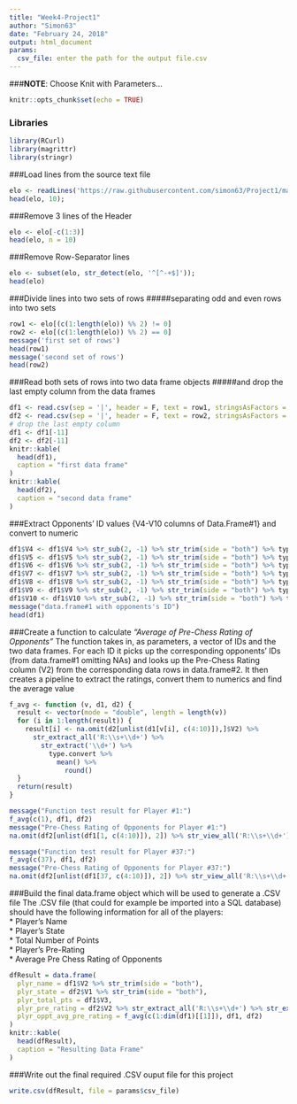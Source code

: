 ```yaml
---
title: "Week4-Project1"
author: "Simon63"
date: "February 24, 2018"
output: html_document
params:
  csv_file: enter the path for the output file.csv
---
```


###**NOTE**: Choose Knit with Parameters...

```r
knitr::opts_chunk$set(echo = TRUE)
```

### Libraries
```r
library(RCurl)
library(magrittr)
library(stringr)
```

###Load lines from the source text file
```r
elo <- readLines('https://raw.githubusercontent.com/simon63/Project1/master/tournamentinfo.txt', warn = F);
head(elo, 10);
```

###Remove 3 lines of the Header
```r
elo <- elo[-c(1:3)]
head(elo, n = 10)
```

###Remove Row-Separator lines
```r
elo <- subset(elo, str_detect(elo, '^[^-+$]'));
head(elo)
```

###Divide lines into two sets of rows
#####separating odd and even rows into two sets
```r
row1 <- elo[(c(1:length(elo)) %% 2) != 0]
row2 <- elo[(c(1:length(elo)) %% 2) == 0]
message('first set of rows')
head(row1)
message('second set of rows')
head(row2)
```

###Read both sets of rows into two data frame objects
#####and drop the last empty column from the data frames
```r
df1 <- read.csv(sep = '|', header = F, text = row1, stringsAsFactors = F)
df2 <- read.csv(sep = '|', header = F, text = row2, stringsAsFactors = F)
# drop the last empty column
df1 <- df1[-11]
df2 <- df2[-11]
knitr::kable(
  head(df1),
  caption = "first data frame"
)
knitr::kable(
  head(df2),
  caption = "second data frame"
)
```

###Extract Opponents' ID values {V4-V10 columns of Data.Frame#1} and convert to numeric
```r
df1$V4 <- df1$V4 %>% str_sub(2, -1) %>% str_trim(side = "both") %>% type.convert
df1$V5 <- df1$V5 %>% str_sub(2, -1) %>% str_trim(side = "both") %>% type.convert
df1$V6 <- df1$V6 %>% str_sub(2, -1) %>% str_trim(side = "both") %>% type.convert
df1$V7 <- df1$V7 %>% str_sub(2, -1) %>% str_trim(side = "both") %>% type.convert
df1$V8 <- df1$V8 %>% str_sub(2, -1) %>% str_trim(side = "both") %>% type.convert
df1$V9 <- df1$V9 %>% str_sub(2, -1) %>% str_trim(side = "both") %>% type.convert
df1$V10 <- df1$V10 %>% str_sub(2, -1) %>% str_trim(side = "both") %>% type.convert
message("data.frame#1 with opponents's ID")
head(df1)
```

###Create a function to calculate *"Average of Pre-Chess Rating of Opponents"*
The function takes in, as parameters, a vector of IDs and the two data frames.
For each ID it picks up the corresponding opponents' IDs (from data.frame#1 omitting NAs)
and looks up the Pre-Chess Rating column (V2) from the corresponding data rows in data.frame#2.
It then creates a pipeline to extract the ratings, convert them to numerics and find the average value
```r

f_avg <- function (v, d1, d2) {
  result <- vector(mode = "double", length = length(v))
  for (i in 1:length(result)) {
    result[i] <- na.omit(d2[unlist(d1[v[i], c(4:10)]),]$V2) %>%
      str_extract_all('R:\\s+\\d+') %>% 
        str_extract('\\d+') %>%
          type.convert %>% 
            mean() %>% 
              round()
  }
  return(result)
}

message("Function test result for Player #1:")
f_avg(c(1), df1, df2)
message("Pre-Chess Rating of Opponents for Player #1:")
na.omit(df2[unlist(df1[1, c(4:10)]), 2]) %>% str_view_all('R:\\s+\\d+')

message("Function test result for Player #37:")
f_avg(c(37), df1, df2)
message("Pre-Chess Rating of Opponents for Player #37:")
na.omit(df2[unlist(df1[37, c(4:10)]), 2]) %>% str_view_all('R:\\s+\\d+')
```

###Build the final data.frame object which will be used to generate a .CSV file
The .CSV file (that could for example be imported into a SQL database) should have the following information for all of the players:  
* Player's Name  
* Player's State  
* Total Number of Points  
* Player's Pre-Rating  
* Average Pre Chess Rating of Opponents  
```r
dfResult = data.frame(
  plyr_name = df1$V2 %>% str_trim(side = "both"),
  plyr_state = df2$V1 %>% str_trim(side = "both"),
  plyr_total_pts = df1$V3,
  plyr_pre_rating = df2$V2 %>% str_extract_all('R:\\s+\\d+') %>% str_extract('\\d+') %>% type.convert,
  plyr_oppt_avg_pre_rating = f_avg(c(1:dim(df1)[[1]]), df1, df2)
)
knitr::kable(
  head(dfResult),
  caption = "Resulting Data Frame"
)
```

###Write out the final required .CSV ouput file for this project
```r
write.csv(dfResult, file = params$csv_file)
```